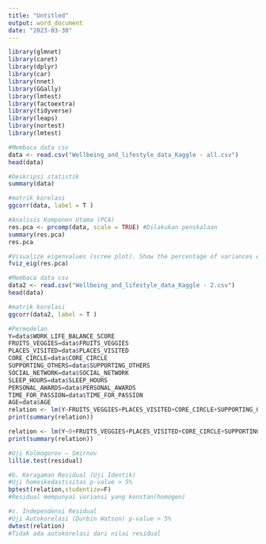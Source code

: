---
title: "Untitled"
output: word_document
date: "2023-03-30"
---
```{r}
library(glmnet)  
library(caret)  
library(dplyr)   
library(car)
library(nnet)
library(GGally)
library(lmtest)
library(factoextra)
library(tidyverse)
library(leaps)
library(nortest)
library(lmtest)
```
```{r}
#Membaca data csv
data <- read.csv("Wellbeing_and_lifestyle_data_Kaggle - all.csv")
head(data)
```
```{r}
#Deskripsi statistik
summary(data)
```
```{r}
#matrik korelasi
ggcorr(data, label = T )
```
```{r}
#Analisis Komponen Utama (PCA)
res.pca <- prcomp(data, scale = TRUE) #Dilakukan penskalaan 
summary(res.pca)
res.pca
```
```{r}
#Visualize eigenvalues (scree plot). Show the percentage of variances explained by each principal component.
fviz_eig(res.pca)
```

```{r}
#Membaca data csv
data2 <- read.csv("Wellbeing_and_lifestyle_data_Kaggle - 2.csv")
head(data)
```
```{r}
#matrik korelasi
ggcorr(data2, label = T )
```
```{r}
#Permodelan 
Y=data$WORK_LIFE_BALANCE_SCORE
FRUITS_VEGGIES=data$FRUITS_VEGGIES
PLACES_VISITED=data$PLACES_VISITED
CORE_CIRCLE=data$CORE_CIRCLE
SUPPORTING_OTHERS=data$SUPPORTING_OTHERS
SOCIAL_NETWORK=data$SOCIAL_NETWORK
SLEEP_HOURS=data$SLEEP_HOURS
PERSONAL_AWARDS=data$PERSONAL_AWARDS
TIME_FOR_PASSION=data$TIME_FOR_PASSION
AGE=data$AGE
relation <- lm(Y~FRUITS_VEGGIES+PLACES_VISITED+CORE_CIRCLE+SUPPORTING_OTHERS+SOCIAL_NETWORK+SLEEP_HOURS+PERSONAL_AWARDS+TIME_FOR_PASSION+AGE)
print(summary(relation))
```
```{r}
relation <- lm(Y~0+FRUITS_VEGGIES+PLACES_VISITED+CORE_CIRCLE+SUPPORTING_OTHERS+SOCIAL_NETWORK+SLEEP_HOURS+PERSONAL_AWARDS+TIME_FOR_PASSION+AGE)
print(summary(relation))
```
```{r}
#Uji Kolmogorov – Smirnov
lillie.test(residual)
```
```{r}
#b. Keragaman Residual (Uji Identik)
#Uji homoskedastisitas p-value > 5%
bptest(relation,studentize=F) 
#Residual mempunyai variansi yang konstan(homogen)
```
```{r}
#c. Independensi Residual
#Uji Autokorelasi (Durbin Watson) p-value > 5%
dwtest(relation)
#Tidak ada autokorelasi dari nilai residual 
```
